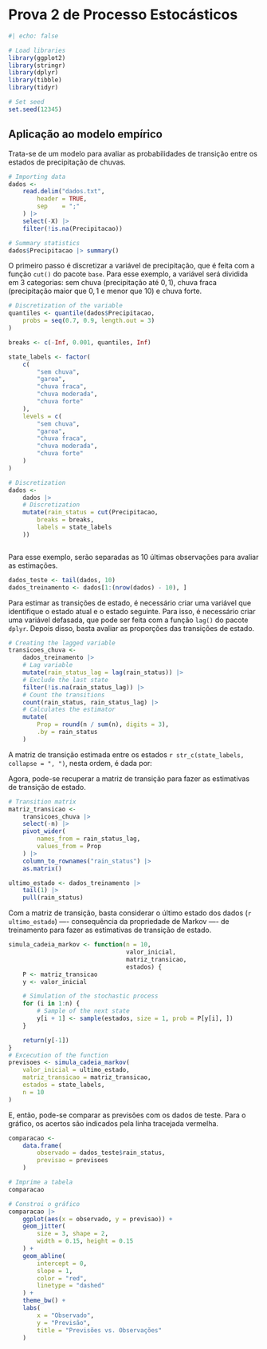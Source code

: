 # Prova 2 de Processo Estocásticos {.unnumbered}


    
```r
#| echo: false

# Load libraries
library(ggplot2)
library(stringr)
library(dplyr)
library(tibble)
library(tidyr)

# Set seed
set.seed(12345)

```


## Aplicação ao modelo empírico

Trata-se de um modelo para avaliar as probabilidades de transição entre os estados de precipitação de chuvas.

```r

# Importing data
dados <-
    read.delim("dados.txt",
        header = TRUE,
        sep    = ";"
    ) |>
    select(-X) |>
    filter(!is.na(Precipitacao))

# Summary statistics
dados$Precipitacao |> summary()
```


O primeiro passo é discretizar a variável de precipitação, que é feita com a função `cut()` do pacote `base`. Para esse exemplo, a variável será dividida em 3 categorias: sem chuva (precipitação até $0,1$), chuva fraca (precipitação maior que $0,1$ e menor que $10$) e chuva forte.

```r

# Discretization of the variable
quantiles <- quantile(dados$Precipitacao,
    probs = seq(0.7, 0.9, length.out = 3)
)

breaks <- c(-Inf, 0.001, quantiles, Inf)

state_labels <- factor(
    c(
        "sem chuva",
        "garoa",
        "chuva fraca",
        "chuva moderada",
        "chuva forte"
    ),
    levels = c(
        "sem chuva",
        "garoa",
        "chuva fraca",
        "chuva moderada",
        "chuva forte"
    )
)

# Discretization
dados <-
    dados |>
    # Discretization
    mutate(rain_status = cut(Precipitacao,
        breaks = breaks,
        labels = state_labels
    ))



```

Para esse exemplo, serão separadas as 10 últimas observações para avaliar as estimações.

```r
dados_teste <- tail(dados, 10)
dados_treinamento <- dados[1:(nrow(dados) - 10), ]
```

Para estimar as transições de estado, é necessário criar uma variável que identifique o estado atual e o estado seguinte. Para isso, é necessário criar uma variável defasada, que pode ser feita com a função `lag()` do pacote `dplyr`. Depois disso, basta avaliar as proporções das transições de estado.

```r
# Creating the lagged variable
transicoes_chuva <-
    dados_treinamento |>
    # Lag variable
    mutate(rain_status_lag = lag(rain_status)) |>
    # Exclude the last state
    filter(!is.na(rain_status_lag)) |>
    # Count the transitions
    count(rain_status, rain_status_lag) |>
    # Calculates the estimator
    mutate(
        Prop = round(n / sum(n), digits = 3),
        .by = rain_status
    )


```



A matriz de transição estimada entre os estados `r str_c(state_labels, collapse = ", ")`, nesta ordem, é dada por:

\begin{equation}
P =
\begin{pmatrix}
`r transicoes_chuva$Prop[1]` & `r  transicoes_chuva$Prop[2]` &  `r transicoes_chuva$Prop[3]` & `r  transicoes_chuva$Prop[4]` &  `r transicoes_chuva$Prop[5]` \\
`r transicoes_chuva$Prop[6]` & `r  transicoes_chuva$Prop[7]` &  `r transicoes_chuva$Prop[8]` & `r  transicoes_chuva$Prop[9]` &  `r transicoes_chuva$Prop[10]` \\
`r transicoes_chuva$Prop[11]` & `r  transicoes_chuva$Prop[12]` &  `r transicoes_chuva$Prop[13]` & `r  transicoes_chuva$Prop[14]` &  `r transicoes_chuva$Prop[15]` \\
`r transicoes_chuva$Prop[16]` & `r  transicoes_chuva$Prop[17]` &  `r transicoes_chuva$Prop[18]` & `r  transicoes_chuva$Prop[19]` &  `r transicoes_chuva$Prop[20]` \\
`r transicoes_chuva$Prop[21]` & `r  transicoes_chuva$Prop[22]` &  `r transicoes_chuva$Prop[23]` & `r  transicoes_chuva$Prop[24]` &  `r transicoes_chuva$Prop[25]` 
\end{pmatrix}
\end{equation} 


Agora, pode-se recuperar a matriz de transição para fazer as estimativas de transição de estado.

```r
# Transition matrix
matriz_transicao <-
    transicoes_chuva |>
    select(-n) |>
    pivot_wider(
        names_from = rain_status_lag,
        values_from = Prop
    ) |>
    column_to_rownames("rain_status") |>
    as.matrix()

ultimo_estado <- dados_treinamento |>
    tail(1) |>
    pull(rain_status)


```


Com a matriz de transição, basta considerar o último estado dos dados (`r ultimo_estado`) ---- consequência da propriedade de Markov ---- de treinamento para fazer as estimativas de transição de estado.


```r
simula_cadeia_markov <- function(n = 10,
                                 valor_inicial,
                                 matriz_transicao,
                                 estados) {
    P <- matriz_transicao
    y <- valor_inicial

    # Simulation of the stochastic process
    for (i in 1:n) {
        # Sample of the next state
        y[i + 1] <- sample(estados, size = 1, prob = P[y[i], ])
    }

    return(y[-1])
}
# Excecution of the function
previsoes <- simula_cadeia_markov(
    valor_inicial = ultimo_estado,
    matriz_transicao = matriz_transicao,
    estados = state_labels,
    n = 10
)
```


E, então, pode-se comparar as previsões com os dados de teste. Para o gráfico, os acertos são indicados pela linha tracejada vermelha.

```r
comparacao <-
    data.frame(
        observado = dados_teste$rain_status,
        previsao = previsoes
    )

# Imprime a tabela
comparacao

# Constroi o gráfico
comparacao |>
    ggplot(aes(x = observado, y = previsao)) +
    geom_jitter(
        size = 3, shape = 2,
        width = 0.15, height = 0.15
    ) +
    geom_abline(
        intercept = 0,
        slope = 1,
        color = "red",
        linetype = "dashed"
    ) +
    theme_bw() +
    labs(
        x = "Observado",
        y = "Previsão",
        title = "Previsões vs. Observações"
    )
```